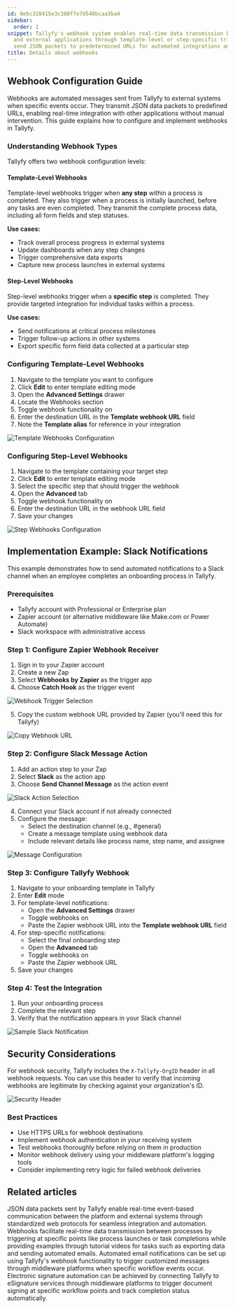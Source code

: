 ```yaml
---
id: 0ebc328415e3c308f7e7d540bcaa3ba4
sidebar:
  order: 1
snippet: Tallyfy's webhook system enables real-time data transmission between processes
  and external applications through template-level or step-specific triggers that
  send JSON packets to predetermined URLs for automated integrations and notifications.
title: Details about webhooks
---
```


## Webhook Configuration Guide

Webhooks are automated messages sent from Tallyfy to external systems when specific events occur. They transmit JSON data packets to predefined URLs, enabling real-time integration with other applications without manual intervention. This guide explains how to configure and implement webhooks in Tallyfy.

### Understanding Webhook Types

Tallyfy offers two webhook configuration levels:

#### Template-Level Webhooks

Template-level webhooks trigger when **any step** within a process is completed. They also trigger when a process is initially launched, before any tasks are even completed. They transmit the complete process data, including all form fields and step statuses.

**Use cases:**
- Track overall process progress in external systems
- Update dashboards when any step changes
- Trigger comprehensive data exports
- Capture new process launches in external systems

#### Step-Level Webhooks

Step-level webhooks trigger when a **specific step** is completed. They provide targeted integration for individual tasks within a process.

**Use cases:**
- Send notifications at critical process milestones
- Trigger follow-up actions in other systems
- Export specific form field data collected at a particular step

### Configuring Template-Level Webhooks

1. Navigate to the template you want to configure
2. Click **Edit** to enter template editing mode
3. Open the **Advanced Settings** drawer
4. Locate the Webhooks section
5. Toggle webhook functionality on
6. Enter the destination URL in the **Template webhook URL** field
7. Note the **Template alias** for reference in your integration

![Template Webhooks Configuration](https://screenshots.tallyfy.com/tallyfy%2Fpro%2Fdesktop-light-template-webhooks.png)

### Configuring Step-Level Webhooks

1. Navigate to the template containing your target step
2. Click **Edit** to enter template editing mode
3. Select the specific step that should trigger the webhook
4. Open the **Advanced** tab
5. Toggle webhook functionality on
6. Enter the destination URL in the webhook URL field
7. Save your changes

![Step Webhooks Configuration](https://screenshots.tallyfy.com/tallyfy%2Fpro%2Fdesktop-light-step-webhook.png)

## Implementation Example: Slack Notifications

This example demonstrates how to send automated notifications to a Slack channel when an employee completes an onboarding process in Tallyfy.

### Prerequisites

- Tallyfy account with Professional or Enterprise plan
- Zapier account (or alternative middleware like Make.com or Power Automate)
- Slack workspace with administrative access

### Step 1: Configure Zapier Webhook Receiver

1. Sign in to your Zapier account
2. Create a new Zap
3. Select **Webhooks by Zapier** as the trigger app
4. Choose **Catch Hook** as the trigger event

![Webhook Trigger Selection](https://screenshots.tallyfy.com/file-keKVUbxSVx.png)

5. Copy the custom webhook URL provided by Zapier (you'll need this for Tallyfy)

![Copy Webhook URL](https://screenshots.tallyfy.com/file-fql8JmHkcV.png)

### Step 2: Configure Slack Message Action

1. Add an action step to your Zap
2. Select **Slack** as the action app
3. Choose **Send Channel Message** as the action event

![Slack Action Selection](https://screenshots.tallyfy.com/file-VKfh08LN9D.png)

4. Connect your Slack account if not already connected
5. Configure the message:
   - Select the destination channel (e.g., #general)
   - Create a message template using webhook data
   - Include relevant details like process name, step name, and assignee

![Message Configuration](https://screenshots.tallyfy.com/file-fmk7snOjfe.png)

### Step 3: Configure Tallyfy Webhook

1. Navigate to your onboarding template in Tallyfy
2. Enter **Edit** mode
3. For template-level notifications:
   - Open the **Advanced Settings** drawer
   - Toggle webhooks on
   - Paste the Zapier webhook URL into the **Template webhook URL** field
4. For step-specific notifications:
   - Select the final onboarding step
   - Open the **Advanced** tab
   - Toggle webhooks on
   - Paste the Zapier webhook URL
5. Save your changes

### Step 4: Test the Integration

1. Run your onboarding process
2. Complete the relevant step
3. Verify that the notification appears in your Slack channel

![Sample Slack Notification](https://screenshots.tallyfy.com/file-T9dKncA7bl.png)

## Security Considerations

For webhook security, Tallyfy includes the `X-Tallyfy-OrgID` header in all webhook requests. You can use this header to verify that incoming webhooks are legitimate by checking against your organization's ID.

![Security Header](https://screenshots.tallyfy.com/file-g5qdMzYyEK.png)

### Best Practices

- Use HTTPS URLs for webhook destinations
- Implement webhook authentication in your receiving system
- Test webhooks thoroughly before relying on them in production
- Monitor webhook delivery using your middleware platform's logging tools
- Consider implementing retry logic for failed webhook deliveries


## Related articles
<CardGrid>
<LinkTitleCard header="<b>Integrations > Webhooks</b>" href="/products/pro/integrations/webhooks/" > JSON data packets sent by Tallyfy enable real-time event-based communication between the platform and external systems through standardized web protocols for seamless integration and automation. </LinkTitleCard>
<LinkTitleCard header="<b>Webhooks > Webhook scenarios</b>" href="/products/pro/integrations/webhooks/how-can-i-use-tallyfys-webhooks-feature/" > Webhooks facilitate real-time data transmission between processes by triggering at specific points like process launches or task completions while providing examples through tutorial videos for tasks such as exporting data and sending automated emails. </LinkTitleCard>
<LinkTitleCard header="<b>Webhooks > Send emails using webhooks</b>" href="/products/pro/integrations/webhooks/how-can-i-send-emails-using-webhooks-in-tallyfy/" > Automated email notifications can be set up using Tallyfy's webhook functionality to trigger customized messages through middleware platforms when specific workflow events occur. </LinkTitleCard>
<LinkTitleCard header="<b>Documents > Digital signatures using middleware</b>" href="/products/pro/documenting/documents/how-can-i-automate-document-signing-with-tallyfy/" > Electronic signature automation can be achieved by connecting Tallyfy to eSignature services through middleware platforms to trigger document signing at specific workflow points and track completion status automatically. </LinkTitleCard>
</CardGrid>